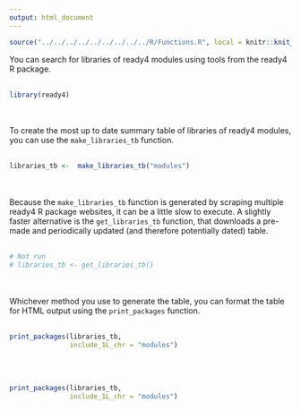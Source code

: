 ```yaml
---
output: html_document
---
```


```r
source("../../../../../../../../../R/Functions.R", local = knitr::knit_global())
```

You can search for libraries of ready4 modules using tools from the ready4 R package. 
<br/><br/>

```r
library(ready4)
```

<br/><br/>
To create the most up to date summary table of libraries of ready4 modules, you can use the `make_libraries_tb` function.
<br/><br/>

```r
libraries_tb <-  make_libraries_tb("modules")
```

<br/><br/>
Because the `make_libraries_tb` function is generated by scraping multiple ready4 R package websites, it can be a little slow to execute. A slightly faster alternative is the `get_libraries_tb` function, that downloads a pre-made and periodically updated (and therefore potentially dated) table.
<br/><br/>

```r
# Not run
# libraries_tb <- get_libraries_tb()
```

<br/><br/>
Whichever method you use to generate the table, you can format the table for HTML output using the `print_packages` function.
<br/><br/>

```r
print_packages(libraries_tb,
               include_1L_chr = "modules")
```
<br/><br/>

```r
print_packages(libraries_tb,
               include_1L_chr = "modules")
```